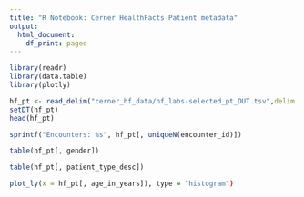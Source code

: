 ```yaml
---
title: "R Notebook: Cerner HealthFacts Patient metadata"
output:
  html_document:
    df_print: paged
---
```



```r
library(readr)
library(data.table)
library(plotly)
```
```r
hf_pt <- read_delim("cerner_hf_data/hf_labs-selected_pt_OUT.tsv",delim = "\t")
setDT(hf_pt)
head(hf_pt)
```
```r
sprintf("Encounters: %s", hf_pt[, uniqueN(encounter_id)])
```


```r
table(hf_pt[, gender])
```


```r
table(hf_pt[, patient_type_desc])
```
```r
plot_ly(x = hf_pt[, age_in_years]), type = "histogram")
```


